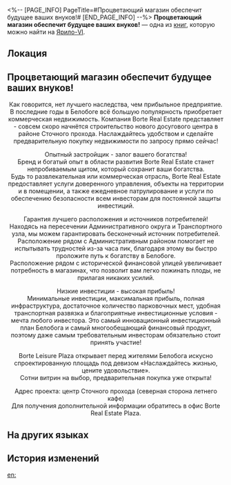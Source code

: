 <%-- [PAGE_INFO]
PageTitle=#Процветающий магазин обеспечит будущее ваших внуков!#
[END_PAGE_INFO] --%>
{{Дополнить}}
{{Книга Инфобокс
|id           = 086
|Название     = 
|Изображение  = Иконка Книга.png
|Мир          = Ярило-VI
|Томов        = 1
|Автор        = <!--нужно добавить-->
|Описание     = Выброшенная брошюра агентства недвижимости. Теперь используется в качестве плохого примера для инвестирования.
|Том1         = {{tx}}
|Источник1    = {{tx|Отсутствует источник}}
|Персонажи    = 
|Фракции      = 
}}
'''Процветающий магазин обеспечит будущее ваших внуков!''' — одна из [[Книги|книг]], которую можно найти на [[Ярило-VI]].

==Локация==
{{Отметка карты|<!--название карты-->|<!--id отметки-->}}

==Процветающий магазин обеспечит будущее ваших внуков!==
<div align="center">Как говорится, нет лучшего наследства, чем прибыльное предприятие. В последние годы в Белобоге всё большую популярность приобретает коммерческая недвижимость. Компания Borte Real Estate представляет - совсем скоро начнётся строительство нового досугового центра в районе Сточного прохода. Наслаждайтесь удобством и сделайте предварительную покупку недвижимости по запросу прямо сейчас!

Опытный застройщик - залог вашего богатства!<br />
Бренд и богатый опыт в области развития Borte Real Estate станет непробиваемым щитом, который сохранит ваши богатства.<br />
Будь то развлекательная или коммерческая отрасль, Borte Real Estate предоставляет услуги доверенного управления, объекты на территории и в помещении, а также ежедневное патрулирование и услуги по обеспечению безопасности всем инвесторам для постоянной защиты инвестиций.

Гарантия лучшего расположения и источников потребителей!<br />
Находясь на пересечении Административного округа и Транспортного узла, мы можем гарантировать бесконечный источник потребителей.<br />
Расположение рядом с Административным районом помогает не испытывать трудностей из-за часа пик, благодаря этому вы быстро проложите путь к богатству в Белобоге.<br />
Расположение рядом с исторической финансовой улицей увеличивает потребность в магазинах, что позволит вам легко пожинать плоды, не прилагая никаких усилий.

Низкие инвестиции - высокая прибыль!<br />
Минимальные инвестиции, максимальная прибыль, полная инфраструктура, достаточное количество парковочных мест, удобная транспортная развязка и благоприятные инвестиционные условия - мечта любого инвестора. Это самый инновационный инвестиционный план Белобога и самый многообещающий финансовый продукт, поэтому даже самым требовательным инвесторам обязательно стоит принять участие!

Borte Leisure Plaza открывает перед жителями Белобога искусно спроектированную площадь под девизом «Наслаждайтесь жизнью, цените удовольствие».<br />
Сотни витрин на выбор, предварительная покупка уже открыта!

Адрес проекта: центр Сточного прохода (северная сторона летнего кафе)<br />
Для получения дополнительной информации обратитесь в офис Borte Real Estate Plaza.</div>

==На других языках==
{{На других языках
|en   = A Good Establishment Births Generations of Wealth
|zhs  = 一间好商铺，世代摇钱树
|zht  = 一間好商鋪，世代搖錢樹
|ja   = いいお店は、金のなる木
|ko   = 좋은 상가 하나면 대대손손 돈 걱정 끝!
|es   = ¡Una tienda próspera asegurará el futuro de sus nietos!
|fr   = Un bon établissement est source de générations fortunées
|ru   = Процветающий магазин обеспечит будущее ваших внуков!
|th   = ร้านที่เจริญรุ่งเรือง และเป็นขุมเงินขุมทองมาหลายยุคหลายสมัย
|vi   = Cửa Tiệm Uy Tín, Tiền Vô Liền Liền!
|de   = Eine gute Niederlassung bringt Generationen von Wohlstand
|id   = Toko yang Bagus Hasilkan Uang Generasi ke Generasi
|pt   = Um Bom Estabelecimento Produz Riquezas por Gerações
}}

==История изменений==
{{История изменений|3.5}}

[[en:]]
